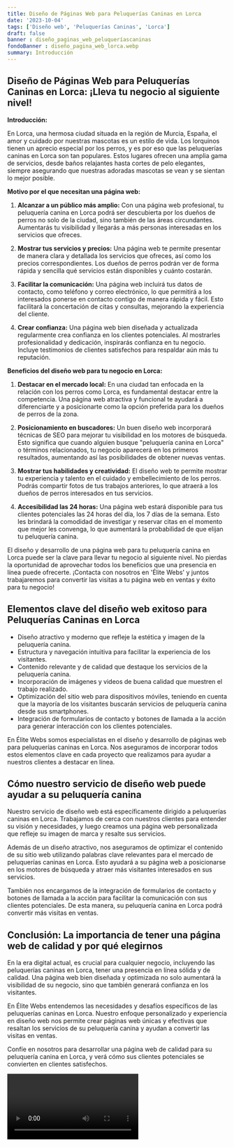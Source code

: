 ```yaml
---
title: Diseño de Páginas Web para Peluquerías Caninas en Lorca
date: '2023-10-04'
tags: ['Diseño web', 'Peluquerías Caninas', 'Lorca']
draft: false
banner : diseño_paginas_web_peluqueríascaninas
fondoBanner : diseño_pagina_web_lorca.webp
summary: Introducción
---
```


## Diseño de Páginas Web para Peluquerías Caninas en Lorca: ¡Lleva tu negocio al siguiente nivel!

**Introducción:**

En Lorca, una hermosa ciudad situada en la región de Murcia, España, el amor y cuidado por nuestras mascotas es un estilo de vida. Los lorquinos tienen un aprecio especial por los perros, y es por eso que las peluquerías caninas en Lorca son tan populares. Estos lugares ofrecen una amplia gama de servicios, desde baños relajantes hasta cortes de pelo elegantes, siempre asegurando que nuestras adoradas mascotas se vean y se sientan lo mejor posible.

**Motivo por el que necesitan una página web:**

1. **Alcanzar a un público más amplio:** Con una página web profesional, tu peluquería canina en Lorca podrá ser descubierta por los dueños de perros no solo de la ciudad, sino también de las áreas circundantes. Aumentarás tu visibilidad y llegarás a más personas interesadas en los servicios que ofreces.

2. **Mostrar tus servicios y precios:** Una página web te permite presentar de manera clara y detallada los servicios que ofreces, así como los precios correspondientes. Los dueños de perros podrán ver de forma rápida y sencilla qué servicios están disponibles y cuánto costarán.

3. **Facilitar la comunicación:** Una página web incluirá tus datos de contacto, como teléfono y correo electrónico, lo que permitirá a los interesados ponerse en contacto contigo de manera rápida y fácil. Esto facilitará la concertación de citas y consultas, mejorando la experiencia del cliente.

4. **Crear confianza:** Una página web bien diseñada y actualizada regularmente crea confianza en los clientes potenciales. Al mostrarles profesionalidad y dedicación, inspirarás confianza en tu negocio. Incluye testimonios de clientes satisfechos para respaldar aún más tu reputación.

**Beneficios del diseño web para tu negocio en Lorca:**

1. **Destacar en el mercado local:** En una ciudad tan enfocada en la relación con los perros como Lorca, es fundamental destacar entre la competencia. Una página web atractiva y funcional te ayudará a diferenciarte y a posicionarte como la opción preferida para los dueños de perros de la zona.

2. **Posicionamiento en buscadores:** Un buen diseño web incorporará técnicas de SEO para mejorar tu visibilidad en los motores de búsqueda. Esto significa que cuando alguien busque "peluquería canina en Lorca" o términos relacionados, tu negocio aparecerá en los primeros resultados, aumentando así las posibilidades de obtener nuevas ventas.

3. **Mostrar tus habilidades y creatividad:** El diseño web te permite mostrar tu experiencia y talento en el cuidado y embellecimiento de los perros. Podrás compartir fotos de tus trabajos anteriores, lo que atraerá a los dueños de perros interesados en tus servicios.

4. **Accesibilidad las 24 horas:** Una página web estará disponible para tus clientes potenciales las 24 horas del día, los 7 días de la semana. Esto les brindará la comodidad de investigar y reservar citas en el momento que mejor les convenga, lo que aumentará la probabilidad de que elijan tu peluquería canina.

El diseño y desarrollo de una página web para tu peluquería canina en Lorca puede ser la clave para llevar tu negocio al siguiente nivel. No pierdas la oportunidad de aprovechar todos los beneficios que una presencia en línea puede ofrecerte. ¡Contacta con nosotros en 'Élite Webs' y juntos trabajaremos para convertir las visitas a tu página web en ventas y éxito para tu negocio!

<GifSeo />

<Cta />

## Elementos clave del diseño web exitoso para Peluquerías Caninas en Lorca

- Diseño atractivo y moderno que refleje la estética y imagen de la peluquería canina.
- Estructura y navegación intuitiva para facilitar la experiencia de los visitantes.
- Contenido relevante y de calidad que destaque los servicios de la peluquería canina.
- Incorporación de imágenes y videos de buena calidad que muestren el trabajo realizado.
- Optimización del sitio web para dispositivos móviles, teniendo en cuenta que la mayoría de los visitantes buscarán servicios de peluquería canina desde sus smartphones.
- Integración de formularios de contacto y botones de llamada a la acción para generar interacción con los clientes potenciales.

En Élite Webs somos especialistas en el diseño y desarrollo de páginas web para peluquerías caninas en Lorca. Nos aseguramos de incorporar todos estos elementos clave en cada proyecto que realizamos para ayudar a nuestros clientes a destacar en línea.

## Cómo nuestro servicio de diseño web puede ayudar a su peluquería canina

Nuestro servicio de diseño web está específicamente dirigido a peluquerías caninas en Lorca. Trabajamos de cerca con nuestros clientes para entender su visión y necesidades, y luego creamos una página web personalizada que refleje su imagen de marca y resalte sus servicios.

Además de un diseño atractivo, nos aseguramos de optimizar el contenido de su sitio web utilizando palabras clave relevantes para el mercado de peluquerías caninas en Lorca. Esto ayudará a su página web a posicionarse en los motores de búsqueda y atraer más visitantes interesados en sus servicios.

También nos encargamos de la integración de formularios de contacto y botones de llamada a la acción para facilitar la comunicación con sus clientes potenciales. De esta manera, su peluquería canina en Lorca podrá convertir más visitas en ventas.

## Conclusión: La importancia de tener una página web de calidad y por qué elegirnos

En la era digital actual, es crucial para cualquier negocio, incluyendo las peluquerías caninas en Lorca, tener una presencia en línea sólida y de calidad. Una página web bien diseñada y optimizada no solo aumentará la visibilidad de su negocio, sino que también generará confianza en los visitantes.

En Élite Webs entendemos las necesidades y desafíos específicos de las peluquerías caninas en Lorca. Nuestro enfoque personalizado y experiencia en diseño web nos permite crear páginas web únicas y efectivas que resaltan los servicios de su peluquería canina y ayudan a convertir las visitas en ventas.

Confíe en nosotros para desarrollar una página web de calidad para su peluquería canina en Lorca, y verá cómo sus clientes potenciales se convierten en clientes satisfechos.

<Video />

<CtaBot job='Peluquerías Caninas' city='Lorca'/>

<Gmaps query='Lorca+españa+maps' />